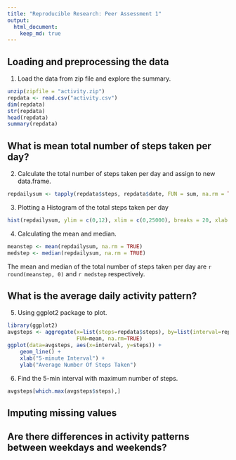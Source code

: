```yaml
---
title: "Reproducible Research: Peer Assessment 1"
output: 
  html_document:
    keep_md: true
---
```



## Loading and preprocessing the data

1. Load the data from zip file and explore the summary.
```r
unzip(zipfile = "activity.zip")
repdata <- read.csv("activity.csv")
dim(repdata)
str(repdata)
head(repdata)
summary(repdata)
```

## What is mean total number of steps taken per day?

2. Calculate the total number of steps taken per day and assign to new data.frame.
```r
repdailysum <- tapply(repdata$steps, repdata$date, FUN = sum, na.rm = TRUE)
```

3. Plotting a Histogram of the total steps taken per day
```r
hist(repdailysum, ylim = c(0,12), xlim = c(0,25000), breaks = 20, xlab = "Steps Taken Per Day", main = "Histogram of Total Steps Taken Per Day" )
```

4. Calculating the mean and median.
```r
meanstep <- mean(repdailysum, na.rm = TRUE)
medstep <- median(repdailysum, na.rm = TRUE)
```
The mean and median of the total number of steps taken per day are `r round(meanstep, 0)` and `r medstep` respectively.

## What is the average daily activity pattern?
5. Using ggplot2 package to plot.
```r
library(ggplot2)
avgsteps <- aggregate(x=list(steps=repdata$steps), by=list(interval=repdata$interval),
                      FUN=mean, na.rm=TRUE)
ggplot(data=avgsteps, aes(x=interval, y=steps)) +
    geom_line() +
    xlab("5-minute Interval") +
    ylab("Average Number Of Steps Taken")
```

6. Find the 5-min interval with maximum number of steps.
```r
avgsteps[which.max(avgsteps$steps),]
```

## Imputing missing values



## Are there differences in activity patterns between weekdays and weekends?